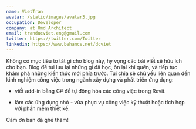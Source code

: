 ```yaml
---
name: VietTran
avatar: /static/images/avatar3.jpg
occupation: Developer
company: at Omd Architect
email: tranducviet.eng@gmail.com
twitter: https://twitter.com/Twitter
linkedin: https://www.behance.net/dcviet
---
```


Không có mục tiêu to tát gì cho blog này, hy vọng các bài viết sẽ hữu ích cho bạn. Blog để tui lưu lại những gì đã học, ôn lại khi quên, và tiếp tục khám phá những kiến thức mới phía trước. Tui chia sẻ chủ yếu liên quan đến kinh nghiệm công việc trong ngành xây dựng và phát triển ứng dụng:

- viết add-in bằng C# để tự động hóa các công việc trong Revit.

- làm các ứng dụng nhỏ - vừa phục vụ công việc kỹ thuật hoặc tích hợp với phần mềm thiết kế.

Cảm ơn bạn đã ghé thăm!
